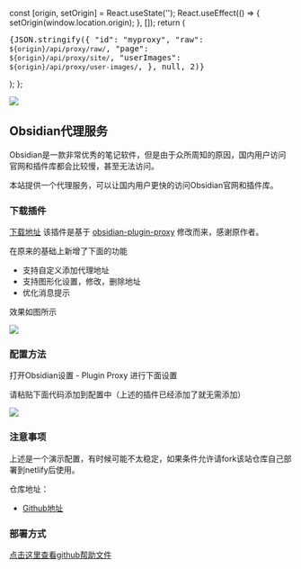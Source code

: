 
  const [origin, setOrigin] = React.useState('');
  React.useEffect(() => {
    setOrigin(window.location.origin);
  }, []);
  return (
    <pre>
      {JSON.stringify({
        "id": "myproxy",
        "raw": `${origin}/api/proxy/raw/`,
        "page": `${origin}/api/proxy/site/`,
        "userImages": `${origin}/api/proxy/user-images/`,
      }, null, 2)}
    </pre>
  );
};

![](https://assets.gslnzfq.cn/files/20230427/v2-5a7588dcc1ae8f4671a2e8a9e2aca012_1440w.png)

## Obsidian代理服务

Obsidian是一款非常优秀的笔记软件，但是由于众所周知的原因，国内用户访问官网和插件库都会比较慢，甚至无法访问。

本站提供一个代理服务，可以让国内用户更快的访问Obsidian官网和插件库。

### 下载插件

[下载地址](/obsidian-plugin-proxy.zip) 该插件是基于 [obsidian-plugin-proxy](https://github.com/binyu1231/obsidian-plugin-proxy) 修改而来，感谢原作者。

在原来的基础上新增了下面的功能

- 支持自定义添加代理地址
- 支持图形化设置，修改，删除地址
- 优化消息提示

效果如图所示

![](https://assets.gslnzfq.cn/files/20230427/feature.png)

### 配置方法

打开Obsidian设置 - Plugin Proxy 进行下面设置

请粘贴下面代码添加到配置中（上述的插件已经添加了就无需添加）

<ShowUrl/>

![](https://assets.gslnzfq.cn/files/20230427/obsidian_proxy.jpg)

### 注意事项

上述是一个演示配置，有时候可能不太稳定，如果条件允许请fork该站仓库自己部署到netlify后使用。

仓库地址：

- [Github地址](https://github.com/gslnzfq/obsidian-proxy-server)

### 部署方式

[点击这里查看github帮助文件](https://github.com/gslnzfq/obsidian-proxy-server)
